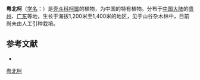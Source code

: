 {{Speciesbox
| name = 粤北柯
| status = 
| status_system = 
| image =
| genus = Lithocarpus
| species = chifui
| authority = Chun et [[蒋英_(植物学家)|Tsiang]]
}}

'''粤北柯'''（[[学名|学名]]：{{lang|la|''Lithocarpus chifui''}}）是[[壳斗科|壳斗科]][[柯属|柯属]]的植物，为中国的特有植物。分布于[[中国大陆|中国大陆]]的[[贵州|贵州]]、[[广东|广东]]等地，生长于海拔1,200米至1,400米的地区，见于山谷杂木林中，目前尚未由人工引种栽培。

== 参考文献 ==
<div class="references-small">
* {{cite web| url =http://www.bioinfo.cn/db05/KmzwSpecies.php?action=view&id=9025| title =粤北柯| work =《中国高等植物数据库全库》| publisher =中国科学院微生物研究所| author =昆明植物研究所| accessdate =2009-02-24| deadurl =yes| archiveurl =https://web.archive.org/web/20160305014442/http://www.bioinfo.cn/db05/KmzwSpecies.php?action=view&id=9025| archivedate =2016-03-05}}
</div>
{{Taxonbar|from=Q15227448}}

[[Category:柯属|粤北柯]]


{{植物小作品}}